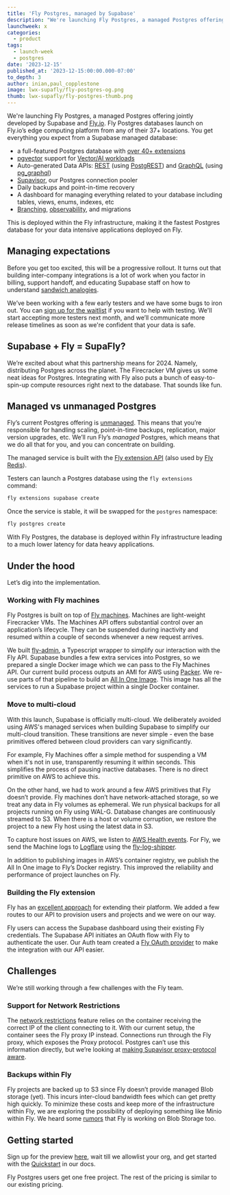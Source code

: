```yaml
---
title: 'Fly Postgres, managed by Supabase'
description: "We're launching Fly Postgres, a managed Postgres offering jointly developed by Supabase and Fly.io."
launchweek: x
categories:
  - product
tags:
  - launch-week
  - postgres
date: '2023-12-15'
published_at: '2023-12-15:00:00.000-07:00'
to_depth: 3
author: inian,paul_copplestone
image: lwx-supafly/fly-postgres-og.png
thumb: lwx-supafly/fly-postgres-thumb.png
---
```


We're launching Fly Postgres, a managed Postgres offering jointly developed by Supabase and [Fly.io](http://Fly.io). Fly Postgres databases launch on Fly.io’s edge computing platform from any of their 37+ locations. You get everything you expect from a Supabase managed database:

- a full-featured Postgres database with [over 40+ extensions](https://github.com/supabase/postgres)
- [pgvector](https://github.com/pgvector/pgvector/) support for [Vector/AI workloads](https://supabase.com/docs/guides/ai)
- Auto-generated Data APIs: [REST](https://supabase.com/docs/guides/api) (using [PostgREST](https://postgrest.org)) and [GraphQL](https://supabase.com/docs/guides/graphql) (using [pg_graphql](https://github.com/supabase/pg_graphql/))
- [Supavisor](https://supabase.com/blog/supavisor-postgres-connection-pooler), our Postgres connection pooler
- Daily backups and point-in-time recovery
- A dashboard for managing everything related to your database including tables, views, enums, indexes, etc
- [Branching](https://supabase.com/docs/guides/platform/branching), [observability](https://github.com/supabase/supabase-grafana), and migrations

This is deployed within the Fly infrastructure, making it the fastest Postgres database for your data intensive applications deployed on Fly.

## Managing expectations

Before you get too excited, this will be a progressive rollout. It turns out that building inter-company integrations is a lot of work when you factor in billing, support handoff, and educating Supabase staff on how to understand [sandwich analogies](https://fly.io/blog/carving-the-scheduler-out-of-our-orchestrator/).

We’ve been working with a few early testers and we have some bugs to iron out. You can [sign up for the waitlist](https://forms.supabase.com/fly-postgres) if you want to help with testing. We'll start accepting more testers next month, and we’ll communicate more release timelines as soon as we're confident that your data is safe.

## Supabase + Fly = SupaFly?

We’re excited about what this partnership means for 2024. Namely, distributing Postgres across the planet. The Firecracker VM gives us some neat ideas for Postgres. Integrating with Fly also puts a bunch of easy-to-spin-up compute resources right next to the database. That sounds like fun.

## Managed vs unmanaged Postgres

Fly’s current Postgres offering is [unmanaged](https://fly.io/docs/postgres/getting-started/what-you-should-know). This means that you’re responsible for handling scaling, point-in-time backups, replication, major version upgrades, etc. We’ll run Fly’s _managed_ Postgres, which means that we do all that for you, and you can concentrate on building.

The managed service is built with the [Fly extension API](https://fly.io/docs/reference/extensions_api/) (also used by [Fly Redis](https://fly.io/docs/reference/redis/)). 

Testers can launch a Postgres database using the `fly extensions` command:

```markdown
fly extensions supabase create
```

Once the service is stable, it will be swapped for the `postgres` namespace:

```markdown
fly postgres create
```

With Fly Postgres, the database is deployed within Fly infrastructure leading to a much lower latency for data heavy applications.

## Under the hood

Let’s dig into the implementation.

### **Working with Fly machines**

Fly Postgres is built on top of [Fly machines](https://fly.io/docs/machines/). Machines are light-weight Firecracker VMs. The Machines API offers substantial control over an application’s lifecycle. They can be suspended during inactivity and resumed within a couple of seconds whenever a new request arrives.

We built [fly-admin](https://github.com/supabase/fly-admin), a Typescript wrapper to simplify our interaction with the Fly API. Supabase bundles a few extra services into Postgres, so we prepared a single Docker image which we can pass to the Fly Machines API. Our current build process outputs an AMI for AWS using [Packer](https://www.packer.io/). We re-use parts of that pipeline to build an [All In One Image](https://github.com/supabase/postgres/tree/develop/docker/all-in-one). This image has all the services to run a Supabase project within a single Docker container.

### **Move to multi-cloud**

With this launch, Supabase is officially multi-cloud. We deliberately avoided using AWS's managed services when building Supabase to simplify our multi-cloud transition. These transitions are never simple - even the base primitives offered between cloud providers can vary significantly.

For example, Fly Machines offer a simple method for suspending a VM when it's not in use, transparently resuming it within seconds. This simplifies the process of pausing inactive databases. There is no direct primitive on AWS to achieve this.

On the other hand, we had to work around a few AWS primitives that Fly doesn’t provide. Fly machines don’t have network-attached storage, so we treat any data in Fly volumes as ephemeral. We run physical backups for all projects running on Fly using WAL-G. Database changes are continuously streamed to S3. When there is a host or volume corruption, we restore the project to a new Fly host using the latest data in S3.

To capture host issues on AWS, we listen to [AWS Health events](https://docs.aws.amazon.com/health/latest/ug/aws-health-concepts-and-terms.html). For Fly, we send the Machine logs to [Logflare](https://logflare.com/) using the [fly-log-shipper](https://github.com/superfly/fly-log-shipper).

In addition to publishing images in AWS’s container registry, we publish the All In One image to Fly’s Docker registry. This improved the reliability and performance of project launches on Fly.

### **Building the Fly extension**

Fly has an [excellent approach](https://fly.io/docs/reference/extensions_api/) for extending their platform. We added a few routes to our API to provision users and projects and we were on our way.

Fly users can access the Supabase dashboard using their existing Fly credentials. The Supabase API initiates an OAuth flow with Fly to authenticate the user. Our Auth team created a [Fly OAuth provider](https://github.com/supabase/gotrue/pull/1261) to make the integration with our API easier.

## Challenges

We’re still working through a few challenges with the Fly team.

### Support for Network Restrictions

The [network restrictions](https://supabase.com/docs/guides/platform/network-restrictions) feature relies on the container receiving the correct IP of the client connecting to it. With our current setup, the container sees the Fly proxy IP instead. Connections run through the Fly proxy, which exposes the Proxy protocol. Postgres can’t use this information directly, but we’re looking at [making Supavisor proxy-protocol aware](https://github.com/supabase/supavisor).

### Backups within Fly

Fly projects are backed up to S3 since Fly doesn’t provide managed Blob storage (yet). This incurs inter-cloud bandwidth fees which can get pretty high quickly. To minimize these costs and keep more of the infrastructure within Fly, we are exploring the possibility of deploying something like Minio within Fly. We heard some [rumors](https://community.fly.io/t/blob-storage-without-blowing-transit-budget/9903/5) that Fly is working on Blob Storage too.

## Getting started

Sign up for the preview [here](https://forms.supabase.com/fly-postgres), wait till we allowlist your org, and get started with the [Quickstart](https://supabase.com/docs/guides/platform/fly-postgres#quickstart) in our docs.

Fly Postgres users get one free project. The rest of the pricing is similar to our existing pricing.
